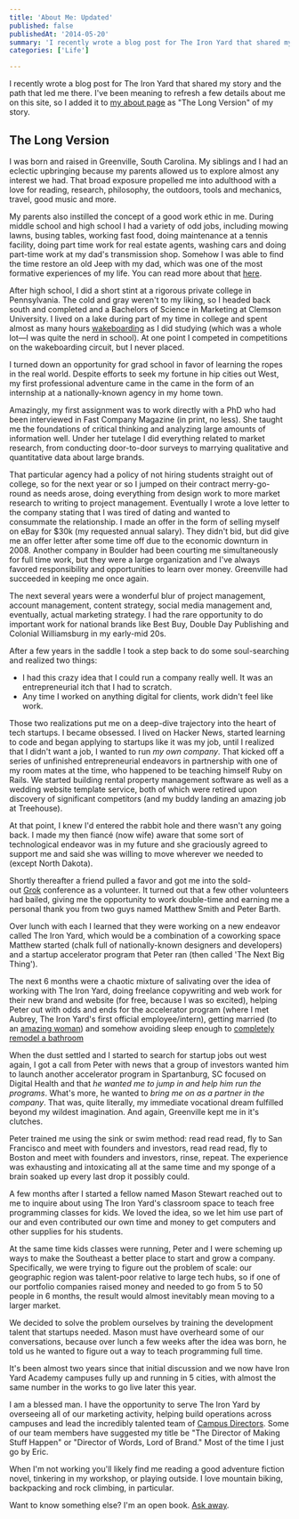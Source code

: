 ```yaml
---
title: 'About Me: Updated'
published: false
publishedAt: '2014-05-20'
summary: 'I recently wrote a blog post for The Iron Yard that shared my story and the path that led me there. I've been meaning to refresh a few details about me on this site, so I added it to my about page as...'
categories: ['Life']

---
```


I recently wrote a blog post for The Iron Yard that shared my story and the path that led me there. I've been meaning to refresh a few details about me on this site, so I added it to [my about page](/blog/about) as "The Long Version" of my story.

## The Long Version

I was born and raised in Greenville, South Carolina. My siblings and I had an eclectic upbringing because my parents allowed us to explore almost any interest we had. That broad exposure propelled me into adulthood with a love for reading, research, philosophy, the outdoors, tools and mechanics, travel, good music and more.

My parents also instilled the concept of a good work ethic in me. During middle school and high school I had a variety of odd jobs, including mowing lawns, busing tables, working fast food, doing maintenance at a tennis facility, doing part time work for real estate agents, washing cars and doing part-time work at my dad's transmission shop. Somehow I was able to find the time restore an old Jeep with my dad, which was one of the most formative experiences of my life. You can read more about that [here](/blog/a-kid-a-jeep-and-the-meaning-of-greatness).

After high school, I did a short stint at a rigorous private college in Pennsylvania. The cold and gray weren't to my liking, so I headed back south and completed and a Bachelors of Science in Marketing at Clemson University. I lived on a lake during part of my time in college and spent almost as many hours [wakeboarding](https://www.flickr.com/photos/ericdodds/11757934473/in/set-72157639401613555/) as I did studying (which was a whole lot—I was quite the nerd in school). At one point I competed in competitions on the wakeboarding circuit, but I never placed.

I turned down an opportunity for grad school in favor of learning the ropes in the real world. Despite efforts to seek my fortune in hip cities out West, my first professional adventure came in the came in the form of an internship at a nationally-known agency in my home town.

Amazingly, my first assignment was to work directly with a PhD who had been interviewed in Fast Company Magazine (in print, no less). She taught me the foundations of critical thinking and analyzing large amounts of information well. Under her tutelage I did everything related to market research, from conducting door-to-door surveys to marrying qualitative and quantitative data about large brands.

That particular agency had a policy of not hiring students straight out of college, so for the next year or so I jumped on their contract merry-go-round as needs arose, doing everything from design work to more market research to writing to project management. Eventually I wrote a love letter to the company stating that I was tired of dating and wanted to consummate the relationship. I made an offer in the form of selling myself on eBay for $30k (my requested annual salary). They didn't bid, but did give me an offer letter after some time off due to the economic downturn in 2008. Another company in Boulder had been courting me simultaneously for full time work, but they were a large organization and I've always favored responsibility and opportunities to learn over money. Greenville had succeeded in keeping me once again.

The next several years were a wonderful blur of project management, account management, content strategy, social media management and, eventually, actual marketing strategy. I had the rare opportunity to do important work for national brands like Best Buy, Double Day Publishing and Colonial Williamsburg in my early-mid 20s.

After a few years in the saddle I took a step back to do some soul-searching and realized two things:

-   I had this crazy idea that I could run a company really well. It was an entrepreneurial itch that I had to scratch.
-   Any time I worked on anything digital for clients, work didn't feel like work.

Those two realizations put me on a deep-dive trajectory into the heart of tech startups. I became obsessed. I lived on Hacker News, started learning to code and began applying to startups like it was my job, until I realized that I didn't want a job, I wanted to run *my own company*. That kicked off a series of unfinished entrepreneurial endeavors in partnership with one of my room mates at the time, who happened to be teaching himself Ruby on Rails. We started building rental property management software as well as a wedding website template service, both of which were retired upon discovery of significant competitors (and my buddy landing an amazing job at Treehouse).

At that point, I knew I'd entered the rabbit hole and there wasn't any going back. I made my then fiancé (now wife) aware that some sort of technological endeavor was in my future and she graciously agreed to support me and said she was willing to move wherever we needed to (except North Dakota).

Shortly thereafter a friend pulled a favor and got me into the sold-out [Grok](grok.cc) conference as a volunteer. It turned out that a few other volunteers had bailed, giving me the opportunity to work double-time and earning me a personal thank you from two guys named Matthew Smith and Peter Barth.

Over lunch with each I learned that they were working on a new endeavor called The Iron Yard, which would be a combination of a coworking space Matthew started (chalk full of nationally-known designers and developers) and a startup accelerator program that Peter ran (then called 'The Next Big Thing').

The next 6 months were a chaotic mixture of salivating over the idea of working with The Iron Yard, doing freelance copywriting and web work for their new brand and website (for free, because I was so excited), helping Peter out with odds and ends for the accelerator program (where I met Aubrey, The Iron Yard's first official employee/intern), getting married (to an [amazing woman](http://willowflorals.com)) and somehow avoiding sleep enough to [completely remodel a bathroom](/blog/)

When the dust settled and I started to search for startup jobs out west again, I got a call from Peter with news that a group of investors wanted him to launch another accelerator program in Spartanburg, SC focused on Digital Health and that *he wanted me to jump in and help him run the programs*. What's more, he wanted to *bring me on as a partner in the company*. That was, quite literally, my immediate vocational dream fulfilled beyond my wildest imagination. And again, Greenville kept me in it's clutches.

Peter trained me using the sink or swim method: read read read, fly to San Francisco and meet with founders and investors, read read read, fly to Boston and meet with founders and investors, rinse, repeat. The experience was exhausting and intoxicating all at the same time and my sponge of a brain soaked up every last drop it possibly could.

A few months after I started a fellow named Mason Stewart reached out to me to inquire about using The Iron Yard's classroom space to teach free programming classes for kids. We loved the idea, so we let him use part of our and even contributed our own time and money to get computers and other supplies for his students.

At the same time kids classes were running, Peter and I were scheming up ways to make the Southeast a better place to start and grow a company. Specifically, we were trying to figure out the problem of scale: our geographic region was talent-poor relative to large tech hubs, so if one of our portfolio companies raised money and needed to go from 5 to 50 people in 6 months, the result would almost inevitably mean moving to a larger market.

We decided to solve the problem ourselves by training the development talent that startups needed. Mason must have overheard some of our conversations, because over lunch a few weeks after the idea was born, he told us he wanted to figure out a way to teach programming full time.

It's been almost two years since that initial discussion and we now have Iron Yard Academy campuses fully up and running in 5 cities, with almost the same number in the works to go live later this year.

I am a blessed man. I have the opportunity to serve The Iron Yard by overseeing all of our marketing activity, helping build operations across campuses and lead the incredibly talented team of [Campus Directors](http://theironyard.com/about/team/#campus-directors). Some of our team members have suggested my title be "The Director of Making Stuff Happen" or "Director of Words, Lord of Brand." Most of the time I just go by Eric.

When I'm not working you'll likely find me reading a good adventure fiction novel, tinkering in my workshop, or playing outside. I love mountain biking, backpacking and rock climbing, in particular.

Want to know something else? I'm an open book. [Ask away](/blog/ask).
